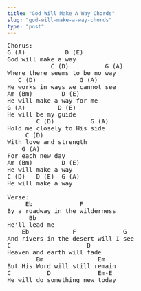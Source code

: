 ```yaml
---
title: "God Will Make A Way Chords"
slug: "god-will-make-a-way-chords"
type: "post"
---
```


<pre>
Chorus:                 
G (A)           D (E)           
God will make a way          
            C (D)          G (A) 
Where there seems to be no way        
   C (D)            G (A) 
He works in ways we cannot see 
Am (Bm)        D (E) 
He will make a way for me 
G (A)         D (E) 
He will be my guide  
        C (D)          G (A) 
Hold me closely to His side           
     C (D)         
With love and strength       
    G (A) 
For each new day 
Am (Bm)        D (E) 
He will make a way 
C (D)   D (E)  G (A) 
He will make a way  

Verse:          
     Eb             F          
By a roadway in the wilderness         
      Bb  
He'll lead me     
    Eb            F             G 
And rivers in the desert will I see 
C                     D 
Heaven and earth will fade         
        Bm               Em 
But His Word will still remain 
C          D             Em-E 
He will do something new today 
</pre>